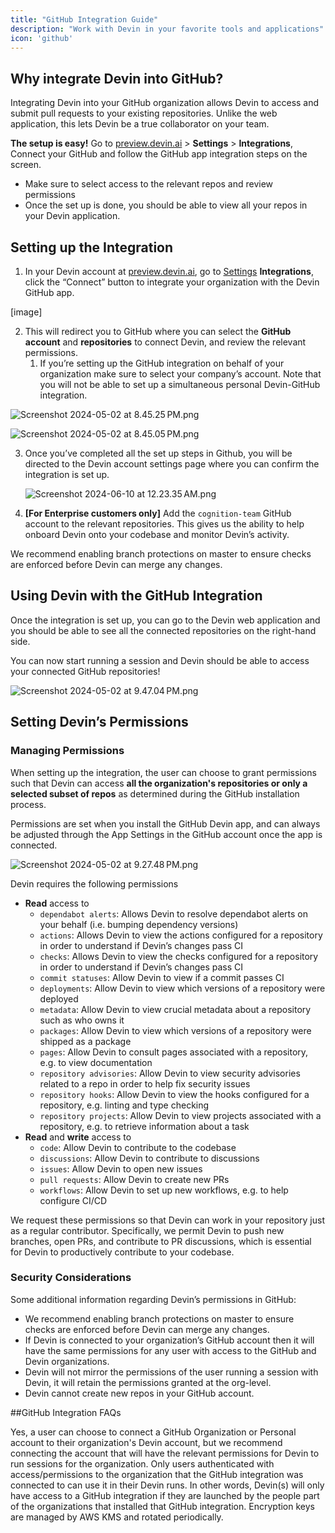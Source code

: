 ```yaml
---
title: "GitHub Integration Guide"
description: "Work with Devin in your favorite tools and applications"
icon: 'github'
---
```



## Why integrate Devin into GitHub?

Integrating Devin into your GitHub organization allows Devin to access and submit pull requests to your existing repositories. Unlike the web application, this lets Devin be a true collaborator on your team.

**The setup is easy!** Go to [preview.devin.ai](http://preview.devin.ai) > **Settings** > **Integrations**, Connect your GitHub and follow the GitHub app integration steps on the screen.

- Make sure to select access to the relevant repos and review permissions
- Once the set up is done, you should be able to view all your repos in your Devin application.

## Setting up the Integration

1. In your Devin account at [preview.devin.ai](http://preview.devin.ai), go to [Settings](https://preview.devin.ai/settings/integrations) **Integrations**, click the “Connect” button to integrate your organization with the Devin GitHub app.
    
[image]    

2. This will redirect you to GitHub where you can select the **GitHub account** and **repositories** to connect Devin, and review the relevant permissions. 
    1. If you’re setting up the GitHub integration on behalf of your organization make sure to select your company’s account. Note that you will not be able to set up a simultaneous personal Devin-GitHub integration.

![Screenshot 2024-05-02 at 8.45.25 PM.png](https://prod-files-secure.s3.us-west-2.amazonaws.com/4f925d22-65a4-47c3-9aed-b65e115aaef3/e6d6abc8-d48c-4c73-8a90-fd56d0de9c1d/Screenshot_2024-05-02_at_8.45.25_PM.png)

![Screenshot 2024-05-02 at 8.45.05 PM.png](https://prod-files-secure.s3.us-west-2.amazonaws.com/4f925d22-65a4-47c3-9aed-b65e115aaef3/e5dc45f1-89cb-4680-93d4-6dfda0c667e8/Screenshot_2024-05-02_at_8.45.05_PM.png)

3. Once you’ve completed all the set up steps in Github, you will be directed to the Devin account settings page where you can confirm the integration is set up. 
    
    ![Screenshot 2024-06-10 at 12.23.35 AM.png](https://prod-files-secure.s3.us-west-2.amazonaws.com/4f925d22-65a4-47c3-9aed-b65e115aaef3/1c4e0b74-2c32-4a6e-a146-dce155fe7602/Screenshot_2024-06-10_at_12.23.35_AM.png)
    

4. **[For Enterprise customers only]** Add the `cognition-team` GitHub account to the relevant repositories. This gives us the ability to help onboard Devin onto your codebase and monitor Devin’s activity.


We recommend enabling branch protections on master to ensure checks are enforced before Devin can merge any changes.

## Using Devin with the GitHub Integration

Once the integration is set up, you can go to the Devin web application and you should be able to see all the connected repositories on the right-hand side. 

You can now start running a session and Devin should be able to access your connected GitHub repositories!

![Screenshot 2024-05-02 at 9.47.04 PM.png](https://prod-files-secure.s3.us-west-2.amazonaws.com/4f925d22-65a4-47c3-9aed-b65e115aaef3/1ed9f831-67da-485d-b7f2-540345f60820/fd6eedc6-8c97-45d9-a72f-561a765d3b68.png)

## Setting Devin’s Permissions

### Managing Permissions

When setting up the integration, the user can choose to grant permissions such that Devin can access **all the organization's repositories or only a selected subset of repos** as determined during the GitHub installation process. 

Permissions are set when you install the GitHub Devin app, and can always be adjusted through the App Settings in the GitHub account once the app is connected.

![Screenshot 2024-05-02 at 9.27.48 PM.png](https://prod-files-secure.s3.us-west-2.amazonaws.com/4f925d22-65a4-47c3-9aed-b65e115aaef3/c28f2691-ca90-4b1b-aa39-314a56d2fd4b/Screenshot_2024-05-02_at_9.27.48_PM.png)

Devin requires the following permissions

- **Read** access to
    - `dependabot alerts`: Allows Devin to resolve dependabot alerts on your behalf (i.e. bumping dependency versions)
    - `actions`: Allows Devin to view the actions configured for a repository in order to understand if Devin’s changes pass CI
    - `checks`: Allows Devin to view the checks configured for a repository in order to understand if Devin’s changes pass CI
    - `commit statuses`: Allow Devin to view if a commit passes CI
    - `deployments`: Allow Devin to view which versions of a repository were deployed
    - `metadata`: Allow Devin to view crucial metadata about a repository such as who owns it
    - `packages`: Allow Devin to view which versions of a repository were shipped as a package
    - `pages`: Allow Devin to consult pages associated with a repository, e.g. to view documentation
    - `repository advisories`: Allow Devin to view security advisories related to a repo in order to help fix security issues
    - `repository hooks`: Allow Devin to view the hooks configured for a repository, e.g. linting and type checking
    - `repository projects`: Allow Devin to view projects associated with a repository, e.g. to retrieve information about a task
- **Read** and **write** access to
    - `code`: Allow Devin to contribute to the codebase
    - `discussions`: Allow Devin to contribute to discussions
    - `issues`: Allow Devin to open new issues
    - `pull requests`: Allow Devin to create new PRs
    - `workflows`: Allow Devin to set up new workflows, e.g. to help configure CI/CD

We request these permissions so that Devin can work in your repository just as a regular contributor. Specifically, we permit Devin to push new branches, open PRs, and contribute to PR discussions, which is essential for Devin to productively contribute to your codebase.

### Security Considerations

Some additional information regarding Devin’s permissions in GitHub:

- We recommend enabling branch protections on master to ensure checks are enforced before Devin can merge any changes.
- If Devin is connected to your organization’s GitHub account then it will have the same permissions for any user with access to the GitHub and Devin organizations.
- Devin will not mirror the permissions of the user running a session with Devin, it will retain the permissions granted at the org-level.
- Devin cannot create new repos in your GitHub account.

##GitHub Integration FAQs

<AccordionGroup>
  <Accordion title="Can I connect my Personal GitHub account to my organization’s Devin account?" icon="user">
Yes, a user can choose to connect a GitHub Organization or Personal account to their organization's Devin account, but we recommend connecting the account that will have the relevant permissions for Devin to run sessions for the organization.
  </Accordion>

 <Accordion title="How does the GitHub app handle user authentication?" icon="shield-halved">
Only users authenticated with access/permissions to the organization that the GitHub integration was connected to can use it in their Devin runs. In other words, Devin(s) will only have access to a GitHub integration if they are launched by the people part of the organizations that installed that GitHub integration.
  </Accordion>

 <Accordion title="How does Devin manage and rotate encryption keys?" icon="binary">
Encryption keys are managed by AWS KMS and rotated periodically.
  </Accordion>

</AccordionGroup>
